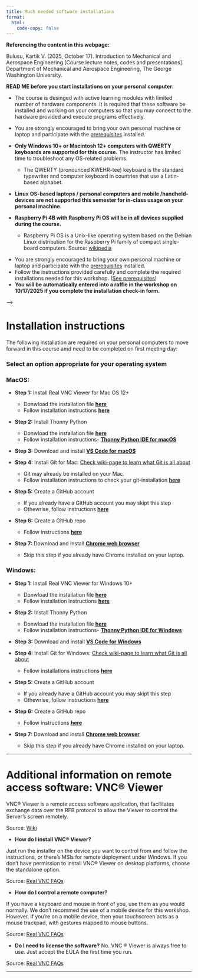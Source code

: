 ```yaml
---
title: Much needed software installations
format:
  html:
    code-copy: false
---
```

<html>
<head>
    <style>
        body {
            -webkit-user-select: none; /* Safari */
            -moz-user-select: none; /* Firefox */
            -ms-user-select: none; /* IE10+/Edge */
            user-select: none; /* Standard */
        }
    </style>
</head>
<body>

:::{.callout-important}
**Referencing the content in this webpage:**

Bulusu, Kartik V. (2025, October 17). Introduction to Mechanical and Aerospace Engineering [Course lecture notes, codes and presentations]. Department of Mechanical and Aerospace Engineering, The George Washington University.
:::


:::{.callout-important}
**READ ME before you start installations on your personal computer:**

- The course is desinged with active learning modules with limited number of hardware components. It is required that these software be installed and working on your computers so that you may connect to the hardware provided and execute programs effectively. 

- You are strongly encouraged to bring your own personal machine or laptop and participate with the [prerequisites](install-editor.qmd) installed.

- **Only Windows 10+ or Macintosh 12+ computers with QWERTY keyboards are supported for this course.** The instructor has limited time to troubleshoot any OS-related problems.
  - The QWERTY (pronounced KWEHR-tee) keyboard is the standard typewriter and computer keyboard in countries that use a Latin-based alphabet.

- **Linux OS-based laptops / personal computers and mobile /handheld-devices are not supported this semester for in-class usage on your personal machine.**

- **Raspberry Pi 4B with Raspberry Pi OS will be in all devices supplied during the course.**
  - Raspberry Pi OS is a Unix-like operating system based on the Debian Linux distribution for the Raspberry Pi family of compact single-board computers. Source: [wikipedia](https://en.wikipedia.org/wiki/Raspberry_Pi_OS) 
:::

:::{.callout-important}
<!-- - The workshop is desinged with active learning modules with limited number of hardware components.  -->
  - You are strongly encouraged to bring your own personal machine or laptop and participate with the [prerequisites](install-editor.qmd) installed.
  - Follow the instructions provided carefully and complete the required installations needed for this workshop. ([See prerequisites](install-editor.qmd))
 <!-- - Once you finish the **Steps 1, 2 and 3 in the installation instructions** in [prerequisites](install-editor.qmd), fill out the [Pre-workshop survey form](https://tinyurl.com/yrkacfd9).  -->
  - **You will be automatically entered into a raffle in the workshop on 10/17/2025 if you complete the installation check-in form.**
:::

<!-- # Installing a remote access software: VNC&reg; Viewer

VNC&reg; Viewer is a remote access software application, that facilitates exchange data over the RFB protocol to allow the Viewer to control the Server's screen remotely.

Source: [Wiki](https://en.wikipedia.org/wiki/RealVNC)

<!-- <small>*Running your First Program*</small> -->

 <!-- - **How do I install VNC&reg; Viewer?** -->

<!-- Just run the installer on the device you want to control from and follow the instructions, or there’s MSIs for remote deployment under Windows. If you don’t have permission to install VNC® Viewer on desktop platforms, choose the standalone option. -->

<!-- Source: [Real VNC FAQs](https://www.realvnc.com/en/connect/download/viewer/?lai_vid=1jMrlad4GSrl&lai_sr=10-14&lai_sl=l&lai_p=1) -->

<!-- - **How do I control a remote computer?** -->
<!-- 
If you have a keyboard and mouse in front of you, use them as you would normally. We don't recommed the use of a mobile device for this workshop. However, if you’re on a mobile device, then your touchscreen acts as a mouse trackpad, with gestures mapped to mouse buttons.  -->
<!-- 
Source: [Real VNC FAQs](https://www.realvnc.com/en/connect/download/viewer/?lai_vid=1jMrlad4GSrl&lai_sr=10-14&lai_sl=l&lai_p=1) -->

<!-- - **Do I need to license the software?** -->
<!-- No. VNC &reg; Viewer is always free to use. Just accept the EULA the first time you run. -->

<!-- Source: [Real VNC FAQs](https://www.realvnc.com/en/connect/download/viewer/?lai_vid=1jMrlad4GSrl&lai_sr=10-14&lai_sl=l&lai_p=1) --> -->


<!-- ## *What is an Editor?*

In the world of programming, an editor is more than just a text processor. It's your creative workspace where you bring your code to life. Here are some key aspects of code editors:

- **Text Editing**: At its core, an editor allows you to write, edit, and organize code in various programming languages. It provides features like syntax highlighting, auto-indentation, and code completion to enhance your coding experience.

- **Code Execution**: Some editors, like Jupyter Notebook, not only allow you to write code but also execute it in an interactive and step-by-step manner. This is especially useful for data analysis and experimentation.

- **Extensions and Plugins**: Code editors are highly customizable. You can enhance their functionality by installing extensions or plugins tailored to your needs. For example, you can add Python-specific tools or themes to make your editor visually appealing.

- **Integrated Development Environments (IDEs)**: Some editors, such as Visual Studio Code (VS Code), go beyond text editing and offer a complete integrated development environment with debugging capabilities, version control integration, and more.

- **Collaboration**: Many editors support collaborative coding, allowing multiple programmers to work on the same codebase simultaneously, which is crucial for group projects.

<!-- In your CSCI1010 class, you'll use a combination of Anaconda, Jupyter, and VS Code:

- **Anaconda**: Anaconda is a Python distribution that simplifies package management and environment setup. It's particularly valuable for data science projects, as it comes with a wide array of pre-installed libraries and tools.

- **Jupyter**: Jupyter Notebook is an interactive environment that enables you to create and share documents containing live code, equations, visualizations, and narrative text. It's an excellent choice for data analysis and presenting your findings.

- **VS Code**: Visual Studio Code (VS Code) is a versatile code editor that supports multiple programming languages and offers a rich ecosystem of extensions. Its user-friendly interface and powerful features make it a great choice for general programming tasks. --> 


# Installation instructions 
The following installation are required on your personal computers to move forward in this course amd need to be completed on first meeting day: 


### **Select an option appropriate for your operating system**
<!-- <div id="steps"></div> -->

### **MacOS:**

<!-- - **Step 1**: [Install Anaconda for Mac](anaconda-mac.qmd) -->

- **Step 1:** Install Real VNC Viewer for Mac OS 12+
  - Donwload the installation file **[here](/downloads/VNC-Viewer-7.12.1-MacOSX-universal.dmg)**
  - Follow installation instructions **[here](realvnc-mac.qmd)**

- **Step 2:** Install Thonny Python
  - Donwload the installation file **[here](/downloads/thonny-4.1.7.pkg)**
  - Follow installation instructions- **[Thonny Python IDE for macOS](thonny-mac.qmd)**  

- **Step 3:** Download and install **[VS Code for macOS](vscode-mac.qmd)**  

- **Step 4:** Install Git for Mac: [Check wiki-page to learn what Git is all about](https://en.wikipedia.org/wiki/Git)
  - Git may already be installed on your Mac.
  - Follow installation instructions to check your git-installation **[here](git-mac.qmd)** 

- **Step 5:** Create a GitHub account 
  - If you already have a GitHub account you may skipt this step
  - Othewrise, follow instructions **[here](github-acct.qmd)**

- **Step 6:** Create a GitHub repo
  - Follow instructions **[here](github-repo.qmd)**

- **Step 7:** Download and install **[Chrome web browser](https://www.google.com/chrome/browser-tools/)**
  - Skip this step if you already have Chrome installed on your laptop.

<!-- - **Step 8:** Create a **free [ThingSpeak](https://thingspeak.com/login?skipSSOCheck=true) account**
  - This step requires Step 2 to be completed as some codes involving web applications may work better on the Chrome browser.
  - Follow the steps on this page [**ThingSpeak**](thingspeak.qmd) to finish account creation. -->

<!-- - **Step 4:** **Laptop connection to the Raspberry Pi** using an [Ethernet cable and VNC Viewer](realvnc-mac-connect.qmd) -->

<!-- - **Step 5:** [Install Python and Jupyter without Anaconda](python3-mac.qmd) -->

### **Windows:**

<!-- - **Step 1**: [Install Anaconda for Windows](anaconda-windows.qmd) -->

- **Step 1:** Install Real VNC Viewer for Windows 10+
  - Donwload the installation file **[here](/downloads/VNC-Viewer-7.12.1-Windows.exe)**
  - Follow installation instructions **[here](realvnc-windows.qmd)**

- **Step 2:** Install Thonny Python
  - Donwload the installation file **[here](/downloads/thonny-4.1.7.exe)**
  - Follow installation instructions- **[Thonny Python IDE for Windows](thonny-windows.qmd)**

- **Step 3:** Download and install **[VS Code for Windows](vscode-windows.qmd)**

- **Step 4:** Install Git for Windows: [Check wiki-page to learn what Git is all about](https://en.wikipedia.org/wiki/Git)
  - Follow installations instructions **[here](git-windows.qmd)**

- **Step 5:** Create a GitHub account 
  - If you already have a GitHub account you may skipt this step
  - Othewrise, follow instructions **[here](github-acct.qmd)**

- **Step 6:** Create a GitHub repo
  - Follow instructions **[here](github-repo.qmd)**

- **Step 7:** Download and install **[Chrome web browser](https://www.google.com/chrome/browser-tools/)**
  - Skip this step if you already have Chrome installed on your laptop.

<!-- - **Step 8:** Create a **free [ThingSpeak](https://thingspeak.com/login?skipSSOCheck=true) account**
  - This step requires Step 2 to be completed as some codes involving web applications may work better on the Chrome browser.
  - Follow the steps on this page [**ThingSpeak**](thingspeak.qmd) to finish account creation. -->





<!-- # Connecting your laptop to the Raspberry Pi using VNC&reg; Viewer

### **Select an option appropriate for your operating system**

#### **MacOS:**
- **Step 4:** **Laptop connection to the Raspberry Pi** using an [Ethernet cable and VNC Viewer](realvnc-mac-connect.qmd)

#### **Windows:**

- **Step 4:** **Laptop connection to the Raspberry Pi** using an [Ethernet cable and VNC Viewer](realvnc-windows-connect.qmd) -->


<!-- - **Step 5:** [Install Python and Jupyter without Anaconda](python3-windows.qmd) -->

<!-- Choose the option that best suits your needs and follow the respective installation instructions. -->

<!-- Once you have an editor installed, you can start writing and running your code. Happy coding! -->


<!-- will help you throughout this workshop, helping you write, execute, and code effectively. Select the appropriate option for your operating system, follow the installation instructions, and dive into the world of coding with confidence! 

 - Follow the instructions provided carefully and complete the required installations needed for this workshop. ([See prerequisites](install-editor.qmd))
 - Once you finish the **Steps 1, 2 and 3 in the installation instructions** in [prerequisites](install-editor.qmd), fill out the [Pre-workshop survey form](https://tinyurl.com/yrkacfd9). 
 - **You will be automatically entered into a raffle in the workshop on 10/12/2024 if you complete the installation check-in form.**
::: -->


---




# Additional information on remote access software: VNC&reg; Viewer

VNC&reg; Viewer is a remote access software application, that facilitates exchange data over the RFB protocol to allow the Viewer to control the Server's screen remotely.

Source: [Wiki](https://en.wikipedia.org/wiki/RealVNC)

<!-- <small>*Running your First Program*</small> -->

 - **How do I install VNC&reg; Viewer?**

Just run the installer on the device you want to control from and follow the instructions, or there’s MSIs for remote deployment under Windows. If you don’t have permission to install VNC® Viewer on desktop platforms, choose the standalone option.

Source: [Real VNC FAQs](https://www.realvnc.com/en/connect/download/viewer/?lai_vid=1jMrlad4GSrl&lai_sr=10-14&lai_sl=l&lai_p=1)

- **How do I control a remote computer?**

If you have a keyboard and mouse in front of you, use them as you would normally. We don't recommed the use of a mobile device for this workshop. However, if you’re on a mobile device, then your touchscreen acts as a mouse trackpad, with gestures mapped to mouse buttons. 

Source: [Real VNC FAQs](https://www.realvnc.com/en/connect/download/viewer/?lai_vid=1jMrlad4GSrl&lai_sr=10-14&lai_sl=l&lai_p=1)

- **Do I need to license the software?**
No. VNC &reg; Viewer is always free to use. Just accept the EULA the first time you run.

Source: [Real VNC FAQs](https://www.realvnc.com/en/connect/download/viewer/?lai_vid=1jMrlad4GSrl&lai_sr=10-14&lai_sl=l&lai_p=1)


<!-- ## *What is an Editor?*

In the world of programming, an editor is more than just a text processor. It's your creative workspace where you bring your code to life. Here are some key aspects of code editors:

- **Text Editing**: At its core, an editor allows you to write, edit, and organize code in various programming languages. It provides features like syntax highlighting, auto-indentation, and code completion to enhance your coding experience.

- **Code Execution**: Some editors, like Jupyter Notebook, not only allow you to write code but also execute it in an interactive and step-by-step manner. This is especially useful for data analysis and experimentation.

- **Extensions and Plugins**: Code editors are highly customizable. You can enhance their functionality by installing extensions or plugins tailored to your needs. For example, you can add Python-specific tools or themes to make your editor visually appealing.

- **Integrated Development Environments (IDEs)**: Some editors, such as Visual Studio Code (VS Code), go beyond text editing and offer a complete integrated development environment with debugging capabilities, version control integration, and more.

- **Collaboration**: Many editors support collaborative coding, allowing multiple programmers to work on the same codebase simultaneously, which is crucial for group projects.

<!-- In your CSCI1010 class, you'll use a combination of Anaconda, Jupyter, and VS Code:

- **Anaconda**: Anaconda is a Python distribution that simplifies package management and environment setup. It's particularly valuable for data science projects, as it comes with a wide array of pre-installed libraries and tools.

- **Jupyter**: Jupyter Notebook is an interactive environment that enables you to create and share documents containing live code, equations, visualizations, and narrative text. It's an excellent choice for data analysis and presenting your findings.

- **VS Code**: Visual Studio Code (VS Code) is a versatile code editor that supports multiple programming languages and offers a rich ecosystem of extensions. Its user-friendly interface and powerful features make it a great choice for general programming tasks. --> 


<!-- <small><small>*Content on this webpage was partially generated using ChatGPT.*</small></small> -->

<!-- <br>
<footer>
  <p><small><small><small><small>This is a Quarto website. To learn more about Quarto websites visit <https://quarto.org/docs/websites>.<br>
  Author: Kartik Bulusu<br>
  Contact: <a href="mailto:bulusu@gwu.edu">bulusu</a><br>
  &copy; 2024 All rights reserved</small></small></small></small></p>
</footer> -->

----


<!-- <small><small>*Content on this webpage was partially generated using ChatGPT.*</small></small> -->

<!-- <br>
<footer>
  <p><small><small><small><small>This is a Quarto website. To learn more about Quarto websites visit <https://quarto.org/docs/websites>.<br>
  Author: Kartik Bulusu<br>
  Contact: <a href="mailto:bulusu@gwu.edu">bulusu</a><br>
  &copy; 2024 All rights reserved</small></small></small></small></p>
</footer> -->
